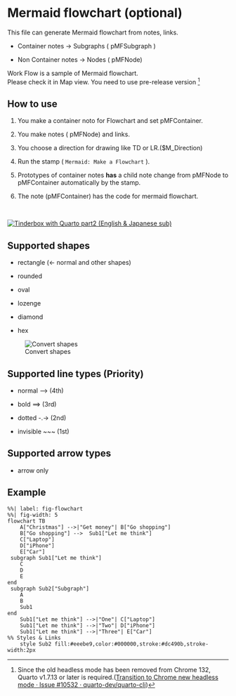 

# Mermaid flowchart (optional) {#sec-mermaid-flowchart }

This file can generate Mermaid flowchart from notes, links.


* Container notes -> Subgraphs ( pMFSubgraph )



* Non Container notes -> Nodes ( pMFNode)

Work Flow is a sample of Mermaid flowchart.  
Please check it in Map view.
You need to use pre-release version [^chromeheadlessmodeissue]

[^chromeheadlessmodeissue]:Since the old headless mode has been removed from Chrome 132, Quarto v1.7.13 or later is required.([Transition to Chrome new headless mode · Issue #10532 · quarto-dev/quarto-cli](https://github.com/quarto-dev/quarto-cli/issues/10532))







## How to use {#sec-how-to-use-mermaid }



1. You make a container noto for Flowchart and set pMFContainer.



2. You make notes ( pMFNode) and links. 



3. You choose a direction for drawing like TD or LR.($M_Direction)



4. Run the stamp ( `Mermaid: Make a Flowchart` ).



5. Prototypes of container notes **has** a child note change from pMFNode to pMFContainer automatically by the stamp.



6. The note (pMFContainer) has the code for mermaid flowchart.

<br>

[![Tinderbox with Quarto part2 (English & Japanese sub)](screenshots/youtube_opening_part2.png)](https://youtu.be/of2TkCyJ2xY)








## Supported shapes {#sec-supported-shapes }



* rectangle (<- normal and other shapes)



* rounded



* oval



* lozenge



* diamond



* hex


![Convert shapes](screenshots/convertshapes.png)








## Supported line types (Priority) {#sec-supported-line-types-priority }



* normal 	 -->			(4th)



* bold     	 ==>			(3rd)



* dotted  	 -.->		    (2nd)



* invisible	 ~~~		   	(1st)








## Supported arrow types {#sec-supported-arrow-types }



* arrow only 








## Example {#sec-mermaid-example }



```mermaid
%%| label: fig-flowchart
%%| fig-width: 5
flowchart TB
    A["Christmas"] -->|"Get money"| B["Go shopping"]
    B["Go shopping"] -->  Sub1["Let me think"]
    C["Laptop"]
    D["iPhone"]
    E["Car"]
 subgraph Sub1["Let me think"]
    C
    D
    E
end 
 subgraph Sub2["Subgraph"]
    A
    B
    Sub1
end 
    Sub1["Let me think"] -->|"One"| C["Laptop"]
    Sub1["Let me think"] -->|"Two"| D["iPhone"]
    Sub1["Let me think"] -->|"Three"| E["Car"]
%% Styles & Links
    style Sub2 fill:#eeebe9,color:#000000,stroke:#dc490b,stroke-width:2px

```







